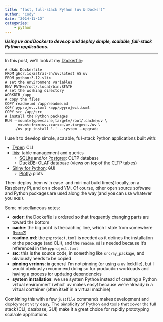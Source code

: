 ```yaml
---
title: "fast, full-stack Python (uv & Docker)"
author: "Cody"
date: "2024-11-25"
categories: 
    - python
---
```


***Using uv and Docker to develop and deploy simple, scalable, full-stack Python applications.***

---

In this post, we'll look at my [Dockerfile](https://github.com/dkdc-io/dkdc/tree/main/Dockerfile):

```
# dkdc Dockerfile
FROM ghcr.io/astral-sh/uv:latest AS uv
FROM python:3.12-slim
# set the environment variables
ENV PATH=/root/.local/bin:$PATH
# set the working directory
WORKDIR /app
# copy the files
COPY readme.md /app/readme.md
COPY pyproject.toml /app/pyproject.toml
COPY src /app/src
# install the Python packages
RUN --mount=type=cache,target=/root/.cache/uv \
    --mount=from=uv,source=/uv,target=./uv \
    ./uv pip install '.' --system --upgrade
```

I use it to develop simple, scalable, full-stack Python applications built with:

- [Typer](https://typer.tiangolo.com): CLI
- [Ibis](https://github.com/ibis-project/ibis): table management and queries
    - [SQLite](https://github.com/sqlite/sqlite) and/or [Postgres](https://github.com/postgres/postgres): OLTP database
    - [DuckDB](https://github.com/duckdb/duckdb): OLAP database (views on top of the OLTP tables)
- [Shiny for Python](https://github.com/posit-dev/py-shiny): GUI
    - [Plotly](https://github.com/plotly/plotly.py): plots

Then, deploy them with ease (and minimal build times) locally, on a Raspberry Pi, and on a cloud VM. Of course, other open source software and Python packages are used along the way (and you can use whatever you like!).

Some miscellaneous notes:

- **order**: the Dockefile is ordered so that frequently changing parts are toward the bottom
- **cache**: the big point is the caching line, which I stole from somewhere ([here?](https://github.com/astral-sh/uv/issues/4385))
- **readme.md**: the `pyproject.toml` is needed as it defines the installation of the package (and CLI), and the `readme.md` is needed because it's referenced in the `pyproject.toml`
- **src**: this is the source code, in something like `src/my_package`, and obviously needs to be copied
- **pinning verions**: in general I'm not pinning (or using a `uv` lockfile), but I would obviously recommend doing so for production workloads and having a process for updating dependencies
- **system installation**: we use system Python instead of creating a Python virtual environment (which uv makes easy) because we're already in a virtual container (often itself in a virtual machine)

Combining this with a few `justfile` commands makes development and deployment very easy. The simplicity of Python and tools that cover the full stack (CLI, database, GUI) make it a great choice for rapidly prototyping scalable applications.
